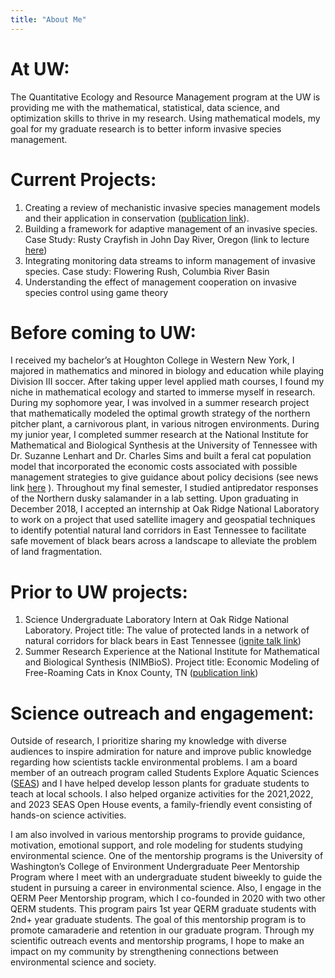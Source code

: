 ```yaml
---
title: "About Me"
---
```


# At UW: 
The Quantitative Ecology and Resource Management program at the UW is providing me with the mathematical, statistical, data science, and optimization skills to thrive in my research. Using mathematical models, my goal for my graduate research is to better inform invasive species management.

# Current Projects:
1. Creating a review of mechanistic invasive species management models and their application in conservation ([publication link](https://conbio.onlinelibrary.wiley.com/doi/full/10.1111/csp2.533)). 
2. Building a framework for adaptive management of an invasive species. Case Study: Rusty Crayfish in John Day River, Oregon (link to lecture [here](https://www.youtube.com/watch?v=MzmbqlPJtyA&t=225s))
3. Integrating monitoring data streams to inform management of invasive species. Case study: Flowering Rush, Columbia River Basin
4. Understanding the effect of management cooperation on invasive species control using game theory

# Before coming to UW: 
I received my bachelor’s at Houghton College in Western New York, I majored in mathematics and minored in biology and education while playing Division III soccer. After taking upper level applied math courses, I found my niche in mathematical ecology and started to immerse myself in research. During my sophomore year, I was involved in a summer research project that mathematically modeled the optimal growth strategy of the northern pitcher plant, a carnivorous plant, in various nitrogen environments. During my junior year, I completed summer research at the National Institute for Mathematical and Biological Synthesis at the University of Tennessee with Dr. Suzanne Lenhart and Dr. Charles Sims and built a feral cat population model that incorporated the economic costs associated with possible management strategies to give guidance about policy decisions (see news link [here](http://www.nimbios.org/sre/kwarta_sre2018) ). Throughout my final semester, I studied antipredator responses of the Northern dusky salamander in a lab setting. Upon graduating in December 2018, I accepted an internship at Oak Ridge National Laboratory to work on a project that used satellite imagery and geospatial techniques to identify potential natural land corridors in East Tennessee to facilitate safe movement of black bears across a landscape to alleviate the problem of land fragmentation.

# Prior to UW projects:
1.	Science Undergraduate Laboratory Intern at Oak Ridge National Laboratory. Project title: The value of protected lands in a network of natural corridors for black bears in East Tennessee ([ignite talk link](https://vimeo.com/330850266/418574c83c))
2.	Summer Research Experience at the National Institute for Mathematical and Biological Synthesis (NIMBioS). Project title: Economic Modeling of Free-Roaming Cats in Knox County, TN  ([publication link](https://www.sciencedirect.com/science/article/pii/S0921800922002452))

# Science outreach and engagement:
Outside of research, I prioritize sharing my knowledge with diverse audiences to inspire admiration for nature and improve public knowledge regarding how scientists tackle environmental problems. I am a board member of an outreach program called Students Explore Aquatic Sciences ([SEAS](https://fish.uw.edu/alumni-community/students-explore-aquatic-sciences-seas/)) and I have helped develop lesson plants for graduate students to teach at local schools. I also helped organize activities for the 2021,2022, and 2023 SEAS Open House events, a family-friendly event consisting of hands-on science activities. 


I am also involved in various mentorship programs to provide guidance, motivation, emotional support, and role modeling for students studying environmental science. One of the mentorship programs is the University of Washington’s College of Environment Undergraduate Peer Mentorship Program where I meet with an undergraduate student biweekly to guide the student in pursuing a career in environmental science. Also, I engage in the QERM Peer Mentorship program, which I co-founded in 2020 with two other QERM students. This program pairs 1st year QERM graduate students with 2nd+ year graduate students. The goal of this mentorship program is to promote camaraderie and retention in our graduate program. Through my scientific outreach events and mentorship programs, I hope to make an impact on my community by strengthening connections between environmental science and society.

